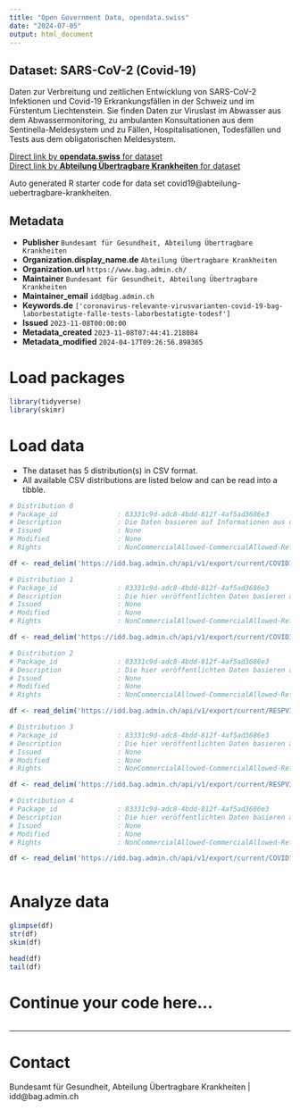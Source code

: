```yaml
---
title: "Open Government Data, opendata.swiss"
date: "2024-07-05"
output: html_document
---
```


## Dataset: SARS-CoV-2 (Covid-19)

Daten zur Verbreitung und zeitlichen Entwicklung von SARS-CoV-2 Infektionen und Covid-19 Erkrankungsfällen in der Schweiz und im Fürstentum Liechtenstein. Sie finden Daten zur Viruslast im Abwasser aus dem Abwassermonitoring, zu ambulanten Konsultationen aus dem Sentinella-Meldesystem und zu Fällen, Hospitalisationen, Todesfällen und Tests aus dem obligatorischen Meldesystem.

[Direct link by **opendata.swiss** for dataset](https://opendata.swiss/de/dataset/sars-cov-2-covid-19)<br>
[Direct link by **Abteilung Übertragbare Krankheiten** for dataset](https://idd.bag.admin.ch)

Auto generated R starter code for data set covid19@abteilung-uebertragbare-krankheiten.

## Metadata

- **Publisher** `Bundesamt für Gesundheit, Abteilung Übertragbare Krankheiten`
- **Organization.display_name.de** `Abteilung Übertragbare Krankheiten`
- **Organization.url** `https://www.bag.admin.ch/`
- **Maintainer** `Bundesamt für Gesundheit, Abteilung Übertragbare Krankheiten`
- **Maintainer_email** `idd@bag.admin.ch`
- **Keywords.de** `['coronavirus-relevante-virusvarianten-covid-19-bag-laborbestatigte-falle-tests-laborbestatigte-todesf']`
- **Issued** `2023-11-08T00:00:00`
- **Metadata_created** `2023-11-08T07:44:41.218084`
- **Metadata_modified** `2024-04-17T09:26:56.898365`


# Load packages

```r

library(tidyverse)
library(skimr)

```

# Load data

-   The dataset has 5 distribution(s) in CSV format.
-   All available CSV distributions are listed below and can be read into a tibble.

```r

# Distribution 0
# Package_id               : 83331c9d-adc8-4bdd-812f-4af5ad3686e3
# Description              : Die Daten basieren auf Informationen aus dem nationalen genomischen SARS-⁠CoV-⁠2 Überwachungsprogramm. An diesem beteiligen sich aktuell Laboratorien der Universitätsspitäler und grösserer Regionalspitäler der Schweiz sowie eine Sequenzierungsplattform.
# Issued                   : None
# Modified                 : None
# Rights                   : NonCommercialAllowed-CommercialAllowed-ReferenceRequired

df <- read_delim('https://idd.bag.admin.ch/api/v1/export/current/COVID19_genomic_surveillance/csv')

# Distribution 1
# Package_id               : 83331c9d-adc8-4bdd-812f-4af5ad3686e3
# Description              : Die hier veröffentlichten Daten basieren auf Informationen, die Laboratorien, Ärztinnen und Ärzte sowie Spitäler dem BAG im Rahmen der Meldepflicht übermittelt haben.
# Issued                   : None
# Modified                 : None
# Rights                   : NonCommercialAllowed-CommercialAllowed-ReferenceRequired

df <- read_delim('https://idd.bag.admin.ch/api/v1/export/current/COVID19_oblig/csv')

# Distribution 2
# Package_id               : 83331c9d-adc8-4bdd-812f-4af5ad3686e3
# Description              : Die hier veröffentlichten Daten basieren auf Informationen aus dem Sentinella-⁠Meldesystem. Im Rahmen dieses Meldesystems übermitteln ambulant tätige Ärztinnen und Ärzte Informationen zu Erstkonsultationen aufgrund akuter respiratorischer Infektion (ARI) oder grippeähnlicher Erkrankung (ILI) in Arztpraxen und bei Hausbesuchen.
# Issued                   : None
# Modified                 : None
# Rights                   : NonCommercialAllowed-CommercialAllowed-ReferenceRequired

df <- read_delim('https://idd.bag.admin.ch/api/v1/export/current/RESPVIRUSES_sentinella/csv')

# Distribution 3
# Package_id               : 83331c9d-adc8-4bdd-812f-4af5ad3686e3
# Description              : Die hier veröffentlichten Daten basieren auf Informationen aus dem nationalen Abwassermonitoring der Schweiz und des Fürstentums Liechtenstein. Dieses Monitoring erfasst seit Juli 2023 die Viruslast von Influenza in Abwasserproben der teilnehmenden Abwasserreinigungsanlagen (ARA).
# Issued                   : None
# Modified                 : None
# Rights                   : NonCommercialAllowed-CommercialAllowed-ReferenceRequired

df <- read_delim('https://idd.bag.admin.ch/api/v1/export/current/RESPVIRUSES_wastewater/csv')

# Distribution 4
# Package_id               : 83331c9d-adc8-4bdd-812f-4af5ad3686e3
# Description              : Die hier veröffentlichten Daten basieren auf Informationen aus dem Sentinella-⁠Meldesystem. Im Rahmen dieses Meldesystems übermitteln ambulant tätige Ärztinnen und Ärzte seit März 2020 Informationen zu Erstkonsultationen von Patientinnen und Patienten mit akuter respiratorischer Infektion (ARI) in Arztpraxen und bei Hausbesuchen.
# Issued                   : None
# Modified                 : None
# Rights                   : NonCommercialAllowed-CommercialAllowed-ReferenceRequired

df <- read_delim('https://idd.bag.admin.ch/api/v1/export/current/COVID19_sentinella/csv')



```

# Analyze data

```r

glimpse(df)
str(df)
skim(df)

head(df)
tail(df)

```

# Continue your code here...

```r

```

------------------------------------------------------------------------

# Contact

Bundesamt für Gesundheit, Abteilung Übertragbare Krankheiten | idd@bag.admin.ch
